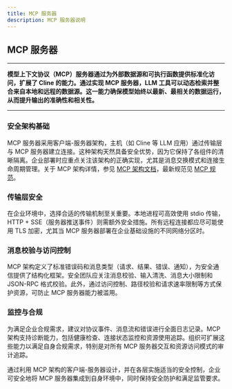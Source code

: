 ```yaml
---
title: MCP 服务器
description: MCP 服务器说明
---
```


## MCP 服务器

---

**模型上下文协议（MCP）服务器通过为外部数据源和可执行函数提供标准化访问，扩展了 Cline 的能力。通过实现 MCP 服务器，LLM 工具可以动态检索并整合来自本地和远程的数据源。这一能力确保模型始终以最新、最相关的数据运行，从而提升输出的准确性和相关性。**

---

### 安全架构基础

MCP 服务器采用客户端-服务器架构，主机（如 Cline 等 LLM 应用）通过传输层与 MCP 服务器建立连接。这种架构天然具备安全优势，因为它保持了各组件的清晰隔离。企业部署时应重点关注该架构的正确实现，尤其是消息交换模式和连接生命周期管理。关于 MCP 架构详情，参见 [MCP 架构文档](https://modelcontextprotocol.io/docs/concepts/architecture)，最新规范见 [MCP 规范](https://spec.modelcontextprotocol.io/specification/2024-11-05/)。

### 传输层安全

在企业环境中，选择合适的传输机制至关重要。本地进程可高效使用 stdio 传输，HTTP + SSE（服务器推送事件）则需额外安全措施。所有远程连接都应尽可能使用 TLS 加密，尤其当 MCP 服务器部署在企业基础设施的不同网络分区时。

### 消息校验与访问控制

MCP 架构定义了标准错误码和消息类型（请求、结果、错误、通知），为安全通信提供了结构化框架。安全团队应关注消息校验、输入清洗、消息大小限制和 JSON-RPC 格式校验。此外，通过访问控制、路径校验和请求速率限制等方式保护资源，可防止 MCP 服务器能力被滥用。

### 监控与合规

为满足企业合规需求，建议对协议事件、消息流和错误进行全面日志记录。MCP 架构支持诊断能力，包括健康检查、连接状态监控和资源使用追踪。组织可扩展这些能力以满足自身合规需求，特别是对所有 MCP 服务器交互和资源访问模式的审计追踪。

通过利用 MCP 架构的客户端-服务器设计，并在各层实施适当的安全控制，企业可安全地将 MCP 服务器集成到自身环境中，同时保持安全防护和满足监管要求。
 